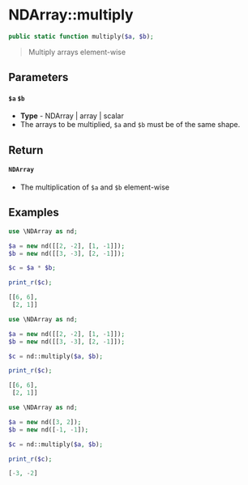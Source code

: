 
# NDArray::multiply

```php
public static function multiply($a, $b);
```

> Multiply arrays element-wise

## Parameters

#### `$a` `$b`
  - **Type** - NDArray | array | scalar
  - The arrays to be multiplied, `$a` and `$b` must be of the same shape.

## Return

#### `NDArray`

- The multiplication of `$a` and `$b` element-wise

## Examples

<Tabs>
<TabItem value="example1" label="Example 1" default>


```php
use \NDArray as nd;

$a = new nd([[2, -2], [1, -1]]);
$b = new nd([[3, -3], [2, -1]]);

$c = $a * $b;

print_r($c);
```
```php
[[6, 6],
 [2, 1]]
```


</TabItem>
<TabItem value="example2" label="Example 2">


```php
use \NDArray as nd;

$a = new nd([[2, -2], [1, -1]]);
$b = new nd([[3, -3], [2, -1]]);

$c = nd::multiply($a, $b);

print_r($c);
```
```php
[[6, 6],
 [2, 1]]
```

</TabItem>
<TabItem value="example3" label="Example 3">


```php
use \NDArray as nd;

$a = new nd([3, 2]);
$b = new nd([-1, -1]);

$c = nd::multiply($a, $b);

print_r($c);
```
```php
[-3, -2]
```


</TabItem>
</Tabs>